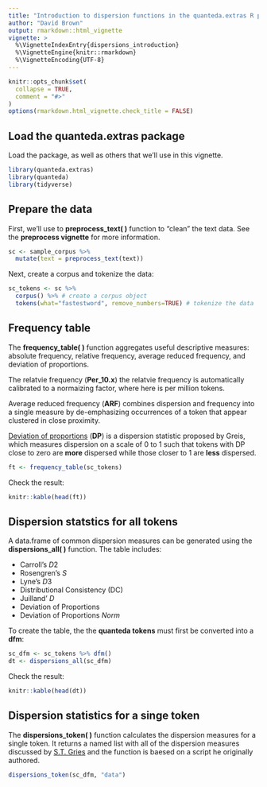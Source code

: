 ```yaml
---
title: "Introduction to dispersion functions in the quanteda.extras R package"
author: "David Brown"
output: rmarkdown::html_vignette
vignette: >
  %\VignetteIndexEntry{dispersions_introduction}
  %\VignetteEngine{knitr::rmarkdown}
  %\VignetteEncoding{UTF-8}
---
```


```r
knitr::opts_chunk$set(
  collapse = TRUE,
  comment = "#>"
)
options(rmarkdown.html_vignette.check_title = FALSE)
```

## Load the quanteda.extras package

Load the package, as well as others that we'll use in this vignette.

```r
library(quanteda.extras)
library(quanteda)
library(tidyverse)
```

## Prepare the data

First, we'll use to **preprocess_text( )** function to "clean" the text data. See the **preprocess vignette** for more information.

```r
sc <- sample_corpus %>%
  mutate(text = preprocess_text(text))
```

Next, create a corpus and tokenize the data:

```r
sc_tokens <- sc %>%
  corpus() %>% # create a corpus object
  tokens(what="fastestword", remove_numbers=TRUE) # tokenize the data
```

## Frequency table

The **frequency_table( )** function aggregates useful descriptive measures: absolute frequency, relative frequency, average reduced frequency, and deviation of proportions.

The relatvie frequency (**Per_10.x**) the relatvie frequency is automatically calibrated to a normaizing factor, where here is per million tokens.

Average reduced frequency (**ARF**) combines dispersion and frequency into a single measure by de-emphasizing occurrences of a token that appear clustered in close proximity.

[Deviation of proportions](https://www.researchgate.net/publication/233685362_Dispersions_and_adjusted_frequencies_in_corpora) (**DP**) is a dispersion statistic proposed by Greis, which measures dispersion on a scale of 0 to 1 such that tokens with DP close to zero are **more** dispersed while those closer to 1 are **less** dispersed.

```r
ft <- frequency_table(sc_tokens)
```

Check the result:

```r
knitr::kable(head(ft))
```

## Dispersion statstics for all tokens

A data.frame of common dispersion measures can be generated using the **dispersions_all( )** function. The table includes:

* Carroll's *D*2
* Rosengren's *S*
* Lyne's *D*3
* Distributional Consistency (DC)
* Juilland' *D*
* Deviation of Proportions
* Deviation of Proportions *Norm*

To create the table, the the **quanteda tokens** must first be converted into a **dfm**:

```r
sc_dfm <- sc_tokens %>% dfm()
dt <- dispersions_all(sc_dfm)
```

Check the result:

```r
knitr::kable(head(dt))
```

## Dispersion statistics for a singe token

The **dispersions_token( )** function calculates the dispersion measures for a single token. It returns a named list with all of the dispersion measures discussed by [S.T. Gries](http://www.stgries.info/research/dispersion/links.html) and the function is baesed on a script he originally authored.

```r
dispersions_token(sc_dfm, "data")
```


